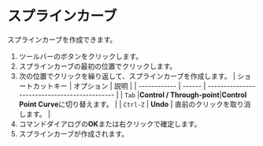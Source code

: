 
# スプラインカーブ

スプラインカーブを作成できます。

<Reference shortcut="" command="Spline Curve" button="ツールバー" />


1. ツールバーのボタンをクリックします。
2. スプラインカーブの最初の位置でクリックします。
3. 次の位置でクリックを繰り返して、スプラインカーブを作成します。
   | ショートカットキー | オプション | 説明                                   |
   | ------------ | ------ | --------------------------------------------- |
   | `Tab`        |**Control /  Through-point**|**Control Point Curve**に切り替えます。 |
   | `Ctrl-Z`  | **Undo** | 直前のクリックを取り消します。 |
4. コマンドダイアログの**OK**または右クリックで確定します。
5. スプラインカーブが作成されます。

